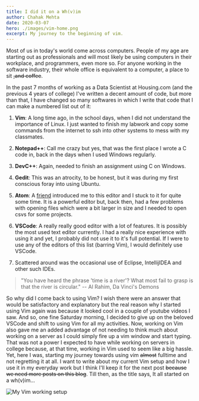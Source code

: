 ```yaml
---
title: I did it on a Wh(v)im
author: Chahak Mehta
date: 2020-03-07
hero: ./images/vim-home.png
excerpt: My journey to the beginning of vim.
---
```


Most of us in today's world come across computers. People of my age are starting out as professionals and will most likely be using computers in their workplace, and programmers, even more so. For anyone working in the software industry, their whole office is equivalent to a computer, a place to sit ~~,and coffee~~.

In the past 7 months of working as a Data Scientist at Housing.com (and the previous 4 years of college) I've written a decent amount of code, but more than that, I have changed so many softwares in which I write that code that I can make a numbered list out of it:

1. **Vim**: A long time ago, in the school days, when I did not understand the importance of Linux. I just wanted to finish my labwork and copy some commands from the internet to ssh into other systems to mess with my classmates.

2. **Notepad++**: Call me crazy but yes, that was the first place I wrote a C code in, back in the days when I used Windows regularly.

3. **DevC++**: Again, needed to finish an assignment using C on Windows.

4. **Gedit**: This was an atrocity, to be honest, but it was during my first conscious foray into using Ubuntu.

5. **Atom**: A [friend](https://github.com/97amarnathk) introduced me to this editor and I stuck to it for quite some time. It is a powerful editor but, back then, had a few problems with opening files which were a bit larger in size and I needed to open csvs for some projects.

6. **VSCode**: A really really good editor with a lot of features. It is possibly the most used text editor currently. I had a really nice experience with using it and yet, I probably did not use it to it's full potential. If I were to use any of the editors of this list (barring Vim), I would definitely use VSCode.

7. Scattered around was the occasional use of Eclipse, IntellijIDEA and other such IDEs.


> "You have heard the phrase 'time is a river'? What most fail to grasp is that the river is circular."
> -- Al Rahim, Da Vinci's Demons

So why did I come back to using Vim? I wish there were an answer that would be satisfactory and explanatory but the real reason why I started using Vim again was because it looked cool in a couple of youtube videos I saw. And so, one fine Saturday morning, I decided to give up on the beloved VSCode and shift to using Vim for all my activities. Now, working on Vim also gave me an added advantage of not needing to think much about working on a server as I could simply fire up a vim
window and start typing. That was not a power I expected to have while working on servers in college because, at that time, working in Vim used to seem like a big hassle. Yet, here I was, starting my journey towards using vim ~~almost~~ fulltime and not regretting it at all. I want to write about my current Vim setup and how I use it in my everyday work but I think I'll keep it for the next post ~~because we need more posts on this blog~~. Till then, as the title says, It all started on a wh(v)im...

<div className="Image__Small">
  <img
    src="./images/vim-buffer.png"
    title="My Vim working setup"
    alt="My Vim working setup"
  />
</div>


